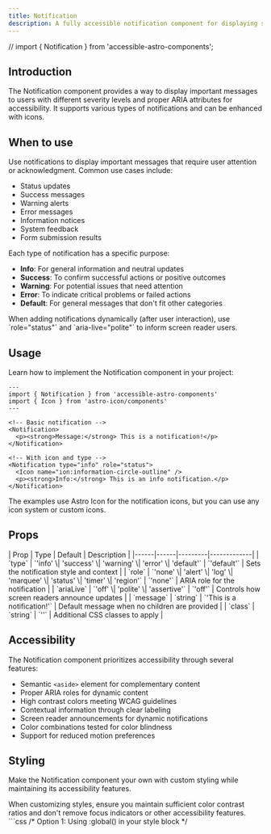```yaml
---
title: Notification
description: A fully accessible notification component for displaying status messages, alerts, and feedback to users.
---
```


// import { Notification } from 'accessible-astro-components';

## Introduction

The Notification component provides a way to display important messages to users with different severity levels and proper ARIA attributes for accessibility. It supports various types of notifications and can be enhanced with icons.

## When to use

Use notifications to display important messages that require user attention or acknowledgment. Common use cases include:

- Status updates
- Success messages
- Warning alerts
- Error messages
- Information notices
- System feedback
- Form submission results

Each type of notification has a specific purpose:
- **Info**: For general information and neutral updates
- **Success**: To confirm successful actions or positive outcomes
- **Warning**: For potential issues that need attention
- **Error**: To indicate critical problems or failed actions
- **Default**: For general messages that don't fit other categories

<Aside type="tip" title="Dynamic notifications">
  When adding notifications dynamically (after user interaction), use `role="status"` and `aria-live="polite"` to inform screen reader users.
</Aside>

## Usage

Learn how to implement the Notification component in your project:

```astro ins={13}
---
import { Notification } from 'accessible-astro-components'
import { Icon } from 'astro-icon/components'
---

<!-- Basic notification -->
<Notification>
  <p><strong>Message:</strong> This is a notification!</p>
</Notification>

<!-- With icon and type -->
<Notification type="info" role="status">
  <Icon name="ion:information-circle-outline" />
  <p><strong>Info:</strong> This is an info notification.</p>
</Notification>
```

<Aside type="note" title="Icon integration">
  The examples use Astro Icon for the notification icons, but you can use any icon system or custom icons.
</Aside>

## Props

<div class="props-wrapper">
| Prop | Type | Default | Description |
|------|------|---------|-------------|
| `type` | `'info' \| 'success' \| 'warning' \| 'error' \| 'default'` | `'default'` | Sets the notification style and context |
| `role` | `'none' \| 'alert' \| 'log' \| 'marquee' \| 'status' \| 'timer' \| 'region'` | `'none'` | ARIA role for the notification |
| `ariaLive` | `'off' \| 'polite' \| 'assertive'` | `'off'` | Controls how screen readers announce updates |
| `message` | `string` | `'This is a notification!'` | Default message when no children are provided |
| `class` | `string` | `''` | Additional CSS classes to apply |
</div>

## Accessibility

The Notification component prioritizes accessibility through several features:

- Semantic `<aside>` element for complementary content
- Proper ARIA roles for dynamic content
- High contrast colors meeting WCAG guidelines
- Contextual information through clear labeling
- Screen reader announcements for dynamic notifications
- Color combinations tested for color blindness
- Support for reduced motion preferences

## Styling

Make the Notification component your own with custom styling while maintaining its accessibility features.

<Aside type="caution" title="Accessibility considerations">
  When customizing styles, ensure you maintain sufficient color contrast ratios and don't remove focus indicators or other accessibility features.
</Aside>

<Tabs>
  <TabItem label="Custom CSS">
    ```css
    /* Option 1: Using :global() in your style block */
    <style>
      :global(.notification) {
        display: flex;
        gap: 1rem;
        padding: 1rem;
        border-radius: 0.5rem;
        border-inline-start: 4px solid;
        background: light-dark(hsl(204 20% 94%), hsl(215 25% 15%));
        color: light-dark(hsl(215 25% 27%), hsl(215 25% 89%));
        border-color: light-dark(hsl(215 8% 45%), hsl(215 8% 65%));
      }

      :global(.notification[data-type="info"]) {
        background: light-dark(hsl(198 100% 94%), hsl(234 54% 20%));
        color: light-dark(hsl(200 96% 27%), hsl(0 0% 100%));
        border-color: light-dark(hsl(200 78% 46%), hsl(234 100% 60%));
      }

      :global(.notification[data-type="success"]) {
        background: light-dark(hsl(142 72% 94%), hsl(142 54% 20%));
        color: light-dark(hsl(142 76% 27%), hsl(0 0% 100%));
        border-color: light-dark(hsl(142 78% 46%), hsl(142 100% 60%));
      }

      :global(.notification[data-type="warning"]) {
        background: light-dark(hsl(48 100% 94%), hsl(48 54% 20%));
        color: light-dark(hsl(48 96% 27%), hsl(0 0% 100%));
        border-color: light-dark(hsl(48 78% 46%), hsl(48 100% 60%));
      }

      :global(.notification[data-type="error"]) {
        background: light-dark(hsl(0 100% 94%), hsl(0 54% 20%));
        color: light-dark(hsl(0 96% 27%), hsl(0 0% 100%));
        border-color: light-dark(hsl(0 78% 46%), hsl(0 100% 60%));
      }
    </style>

    /* Option 2: Using is:global on the style tag */
    <style is:global>
      .notification {
        display: flex;
        gap: 1rem;
        padding: 1rem;
        border-radius: 0.5rem;
        border-inline-start: 4px solid;
        background: light-dark(hsl(204 20% 94%), hsl(215 25% 15%));
        color: light-dark(hsl(215 25% 27%), hsl(215 25% 89%));
        border-color: light-dark(hsl(215 8% 45%), hsl(215 8% 65%));
      }

      .notification[data-type="info"] {
        background: light-dark(hsl(198 100% 94%), hsl(234 54% 20%));
        color: light-dark(hsl(200 96% 27%), hsl(0 0% 100%));
        border-color: light-dark(hsl(200 78% 46%), hsl(234 100% 60%));
      }

      .notification[data-type="success"] {
        background: light-dark(hsl(142 72% 94%), hsl(142 54% 20%));
        color: light-dark(hsl(142 76% 27%), hsl(0 0% 100%));
        border-color: light-dark(hsl(142 78% 46%), hsl(142 100% 60%));
      }

      .notification[data-type="warning"] {
        background: light-dark(hsl(48 100% 94%), hsl(48 54% 20%));
        color: light-dark(hsl(48 96% 27%), hsl(0 0% 100%));
        border-color: light-dark(hsl(48 78% 46%), hsl(48 100% 60%));
      }

      .notification[data-type="error"] {
        background: light-dark(hsl(0 100% 94%), hsl(0 54% 20%));
        color: light-dark(hsl(0 96% 27%), hsl(0 0% 100%));
        border-color: light-dark(hsl(0 78% 46%), hsl(0 100% 60%));
      }
    </style>
    ```
  </TabItem>
  <TabItem label="Tailwind Classes">
    ```astro
    <Notification 
      type="info"
      class="flex gap-4 p-4 rounded-lg border-l-4 bg-blue-50 dark:bg-blue-900 text-blue-900 dark:text-white border-blue-500"
    >
      <Icon name="ion:information-circle-outline" size="1.5rem" />
      <p>Notification content with Tailwind styling</p>
    </Notification>
    ```
  </TabItem>
</Tabs>

<Aside type="note" title="Style scoping">
  Astro components use scoped styles by default. To override component styles, you'll need to use either `:global()` selectors or the `is:global` directive on your style tag.
</Aside>

## Interactive examples

See the Notification component in action with these practical examples:

### Default notification

<div class="not-content">
  <Notification>
    <p><strong>Message:</strong> This is a notification!</p>
  </Notification>
</div>

### Info notification

<div class="not-content">
  <Notification type="info" role="status">
    <Icon name="ion:information-circle-outline" size="1.5rem" />
    <p><strong>Info:</strong> This is a notification of type info.</p>
  </Notification>
</div>

### Success notification

<div class="not-content">
  <Notification type="success" role="status">
    <Icon name="ion:checkbox-outline" size="1.5rem" />
    <p><strong>Success:</strong> This is a notification of type success.</p>
  </Notification>
</div>

### Warning notification

<div class="not-content">
  <Notification type="warning" role="status">
    <Icon name="ion:warning-outline" size="1.5rem" />
    <p><strong>Warning:</strong> This is a notification of type warning.</p>
  </Notification>
</div>

### Error notification

<div class="not-content">
  <Notification type="error" role="alert">
    <Icon name="ion:alert-circle-outline" size="1.5rem" />
    <p><strong>Error:</strong> This is a notification of type error.</p>
  </Notification>
</div>
